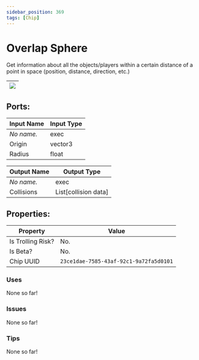 ```yaml
---
sidebar_position: 369
tags: [Chip]
---
```


# Overlap Sphere


Get information about all the objects/players within a certain distance of a point in space (position, distance, direction, etc.)

| ![](https://images-ext-2.discordapp.net/external/MPmIaQzlEPmgGWlgi-WxBBXt0Bjv_zWPkg1y1f_sy3s/https/www.recroomcircuits.com/image/circuit/absolute-value?width=206&height=108) |
|-----|

## Ports:

| Input Name | Input Type |
|-----------|-----------|
| *No name.* | exec |
| Origin | vector3 |
| Radius | float |

| Output Name | Output Type |
|-----------|-----------|
| *No name.* | exec |
| Collisions | List[collision data] |

## Properties:

| Property  | Value |
|-------------------|-----------|
| Is Trolling Risk? | No. |
| Is Beta? | No. |
| Chip UUID | `23ce1dae-7585-43af-92c1-9a72fa5d0101` |

### Uses
None so far!

### Issues
None so far!

### Tips
None so far!
